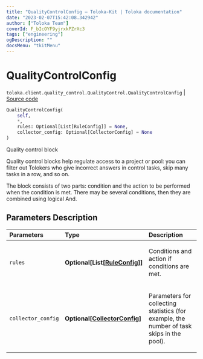 ```yaml
---
title: "QualityControlConfig — Toloka-Kit | Toloka documentation"
date: "2023-02-07T15:42:08.342942"
author: ["Toloka Team"]
coverId: F_bIcOYF9yjrxkPZrXc3
tags: ["engineering"]
ogDescription: ""
docsMenu: "tkitMenu"
---
```


# QualityControlConfig
`toloka.client.quality_control.QualityControl.QualityControlConfig` | [Source code](https://github.com/Toloka/toloka-kit/blob/v1.1.3/src/client/quality_control.py#L108)

```python
QualityControlConfig(
    self,
    *,
    rules: Optional[List[RuleConfig]] = None,
    collector_config: Optional[CollectorConfig] = None
)
```

Quality control block

Quality control blocks help regulate access to a project or pool: you can filter out Tolokers who give incorrect answers
in control tasks, skip many tasks in a row, and so on.

The block consists of two parts: condition and the action to be performed when the condition is met.
There may be several conditions, then they are combined using logical And.

## Parameters Description

| Parameters | Type | Description |
| :----------| :----| :-----------|
`rules`|**Optional\[List\[[RuleConfig](/docs-new/toloka-kit/reference/toloka.client.quality_control.QualityControl.QualityControlConfig.RuleConfig)\]\]**|<p>Conditions and action if conditions are met.</p>
`collector_config`|**Optional\[[CollectorConfig](/docs-new/toloka-kit/reference/toloka.client.collectors.CollectorConfig)\]**|<p>Parameters for collecting statistics (for example, the number of task skips in the pool).</p>
